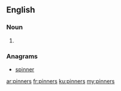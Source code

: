 ==English==

===Noun===
{{head|en|noun plural form}}

# {{plural of|pinner|lang=en}}

===Anagrams===
* [[spinner#English|spinner]]

[[ar:pinners]]
[[fr:pinners]]
[[ku:pinners]]
[[my:pinners]]